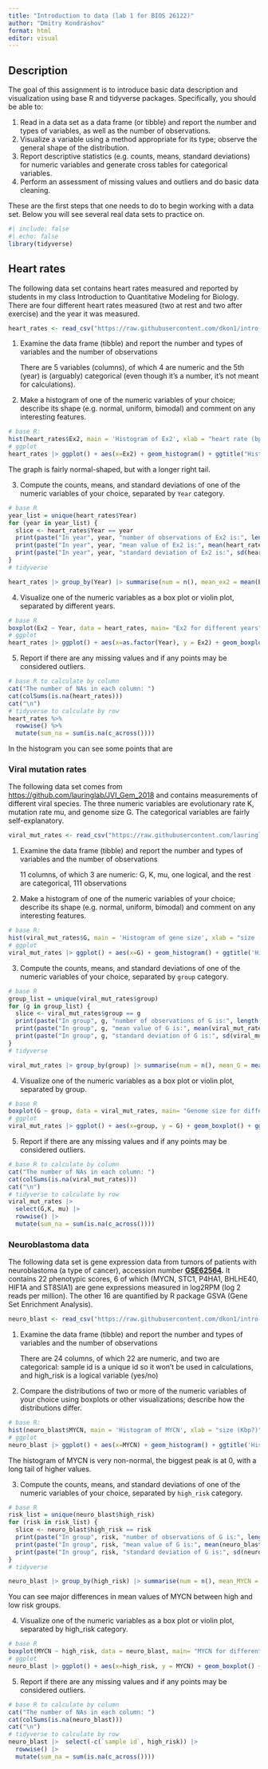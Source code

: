 ```yaml
---
title: "Introduction to data (lab 1 for BIOS 26122)"
author: "Dmitry Kondrashov"
format: html
editor: visual
---
```


## Description

The goal of this assignment is to introduce basic data description and visualization using base R and tidyverse packages. Specifically, you should be able to:

1.  Read in a data set as a data frame (or tibble) and report the number and types of variables, as well as the number of observations.
2.  Visualize a variable using a method appropriate for its type; observe the general shape of the distribution.
3.  Report descriptive statistics (e.g. counts, means, standard deviations) for numeric variables and generate cross tables for categorical variables.
4.  Perform an assessment of missing values and outliers and do basic data cleaning.

These are the first steps that one needs to do to begin working with a data set. Below you will see several real data sets to practice on.

```r
#| include: false
#| echo: false
library(tidyverse)
```

## Heart rates

The following data set contains heart rates measured and reported by students in my class Introduction to Quantitative Modeling for Biology. There are four different heart rates measured (two at rest and two after exercise) and the year it was measured.

```r
heart_rates <- read_csv("https://raw.githubusercontent.com/dkon1/intro-ml-bio/main/labs/data/HR_data_combined.csv")
```

1.  Examine the data frame (tibble) and report the number and types of variables and the number of observations

    There are 5 variables (columns), of which 4 are numeric and the 5th (year) is (arguably) categorical (even though it's a number, it's not meant for calculations).

2.  Make a histogram of one of the numeric variables of your choice; describe its shape (e.g. normal, uniform, bimodal) and comment on any interesting features.

```r
# base R:
hist(heart_rates$Ex2, main = 'Histogram of Ex2', xlab = "heart rate (bpm)")
# ggplot
heart_rates |> ggplot() + aes(x=Ex2) + geom_histogram() + ggtitle("Histogram of Ex2") + xlab("heart rate (bpm)")
```

The graph is fairly normal-shaped, but with a longer right tail.

3.  Compute the counts, means, and standard deviations of one of the numeric variables of your choice, separated by `Year` category.

```r
# base R
year_list = unique(heart_rates$Year)
for (year in year_list) {
  slice <- heart_rates$Year == year
  print(paste("In year", year, "number of observations of Ex2 is:", length(heart_rates$Ex2[slice])))
  print(paste("In year", year, "mean value of Ex2 is:", mean(heart_rates$Ex2[slice])))
  print(paste("In year", year, "standard deviation of Ex2 is:", sd(heart_rates$Ex2[slice])))
}
# tidyverse

heart_rates |> group_by(Year) |> summarise(num = n(), mean_ex2 = mean(Ex2), sd_ex2 = sd(Ex2))
```

4.  Visualize one of the numeric variables as a box plot or violin plot, separated by different years.

```r
# base R
boxplot(Ex2 ~ Year, data = heart_rates, main= "Ex2 for different years")
# ggplot
heart_rates |> ggplot() + aes(x=as.factor(Year), y = Ex2) + geom_boxplot() + ggtitle("Ex2 for different years") + xlab("year")
```

5.  Report if there are any missing values and if any points may be considered outliers.

```r
# base R to calculate by column
cat("The number of NAs in each column: ")
cat(colSums(is.na(heart_rates)))
cat("\n")
# tidyverse to calculate by row
heart_rates %>%
  rowwise() %>%
  mutate(sum_na = sum(is.na(c_across())))

```

In the histogram you can see some points that are

### Viral mutation rates

The following data set comes from <https://github.com/lauringlab/JVI_Gem_2018> and contains measurements of different viral species. The three numeric variables are evolutionary rate K, mutation rate mu, and genome size G. The categorical variables are fairly self-explanatory.

```r
viral_mut_rates <- read_csv("https://raw.githubusercontent.com/lauringlab/JVI_Gem_2018/master/Figure_1_mu_and_K_data.csv")
```

1.  Examine the data frame (tibble) and report the number and types of variables and the number of observations

    11 columns, of which 3 are numeric: G, K, mu, one logical, and the rest are categorical, 111 observations

2.  Make a histogram of one of the numeric variables of your choice; describe its shape (e.g. normal, uniform, bimodal) and comment on any interesting features.

```r
# base R:
hist(viral_mut_rates$G, main = 'Histogram of gene size', xlab = "size (Kbp?)")
# ggplot
viral_mut_rates |> ggplot() + aes(x=G) + geom_histogram() + ggtitle('Histogram of gene size') + xlab("size (Kbp?)")
```

3.  Compute the counts, means, and standard deviations of one of the numeric variables of your choice, separated by `group` category.

```r
# base R
group_list = unique(viral_mut_rates$group)
for (g in group_list) {
  slice <- viral_mut_rates$group == g
  print(paste("In group", g, "number of observations of G is:", length(viral_mut_rates$G[slice])))
  print(paste("In group", g, "mean value of G is:", mean(viral_mut_rates$G[slice])))
  print(paste("In group", g, "standard deviation of G is:", sd(viral_mut_rates$G[slice])))
}
# tidyverse

viral_mut_rates |> group_by(group) |> summarise(num = n(), mean_G = mean(G), sd_G = sd(G))
```

4.  Visualize one of the numeric variables as a box plot or violin plot, separated by group.

```r
# base R
boxplot(G ~ group, data = viral_mut_rates, main= "Genome size for different groups of viruses")
# ggplot
viral_mut_rates |> ggplot() + aes(x=group, y = G) + geom_boxplot() + ggtitle("Genome size for different groups of viruses") + xlab("virus group")
```

5.  Report if there are any missing values and if any points may be considered outliers.

```r
# base R to calculate by column
cat("The number of NAs in each column: ")
cat(colSums(is.na(viral_mut_rates)))
cat("\n")
# tidyverse to calculate by row
viral_mut_rates |> 
  select(G,K, mu) |> 
  rowwise() |> 
  mutate(sum_na = sum(is.na(c_across())))
```

### Neuroblastoma data

The following data set is gene expression data from tumors of patients with neuroblastoma (a type of cancer), accession number [**GSE62564**](https://www.ncbi.nlm.nih.gov/geo/query/acc.cgi?acc=GSE62564)**.** It contains 22 phenotypic scores, 6 of which (MYCN, STC1, P4HA1, BHLHE40, HIF1A and ST8SIA1) are gene expressions measured in log2RPM (log 2 reads per million). The other 16 are quantified by R package GSVA (Gene Set Enrichment Analysis).

```r
neuro_blast <- read_csv("https://raw.githubusercontent.com/dkon1/intro-ml-bio/main/labs/data/r2_gse62564_GSVA_Metadata_selected.csv")
```

1.  Examine the data frame (tibble) and report the number and types of variables and the number of observations

    There are 24 columns, of which 22 are numeric, and two are categorical: sample id is a unique id so it won't be used in calculations, and high_risk is a logical variable (yes/no)

2.  Compare the distributions of two or more of the numeric variables of your choice using boxplots or other visualizations; describe how the distributions differ.

```r
# base R:
hist(neuro_blast$MYCN, main = 'Histogram of MYCN', xlab = "size (Kbp?)")
# ggplot
neuro_blast |> ggplot() + aes(x=MYCN) + geom_histogram() + ggtitle('Histogram of MYCN') + xlab("MYCN")
```

The histogram of MYCN is very non-normal, the biggest peak is at 0, with a long tail of higher values.

3.  Compute the counts, means, and standard deviations of one of the numeric variables of your choice, separated by `high_risk` category.

```r
# base R
risk_list = unique(neuro_blast$high_risk)
for (risk in risk_list) {
  slice <- neuro_blast$high_risk == risk
  print(paste("In group", risk, "number of observations of G is:", length(neuro_blast$MYCN[slice])))
  print(paste("In group", risk, "mean value of G is:", mean(neuro_blast$MYCN[slice])))
  print(paste("In group", risk, "standard deviation of G is:", sd(neuro_blast$MYCN[slice])))
}
# tidyverse

neuro_blast |> group_by(high_risk) |> summarise(num = n(), mean_MYCN = mean(MYCN), sd_MYCN = sd(MYCN))
```

You can see major differences in mean values of MYCN between high and low risk groups.

4.  Visualize one of the numeric variables as a box plot or violin plot, separated by high_risk category.

```r
# base R
boxplot(MYCN ~ high_risk, data = neuro_blast, main= "MYCN for different risk groups")
# ggplot
neuro_blast |> ggplot() + aes(x=high_risk, y = MYCN) + geom_boxplot() + ggtitle("MYCN for different risk groups") + xlab("High risk status")
```

5.  Report if there are any missing values and if any points may be considered outliers.

```r
# base R to calculate by column
cat("The number of NAs in each column: ")
cat(colSums(is.na(neuro_blast)))
cat("\n")
# tidyverse to calculate by row
neuro_blast |>  select(-c(`sample id`, high_risk)) |> 
  rowwise() |> 
  mutate(sum_na = sum(is.na(c_across())))
```
